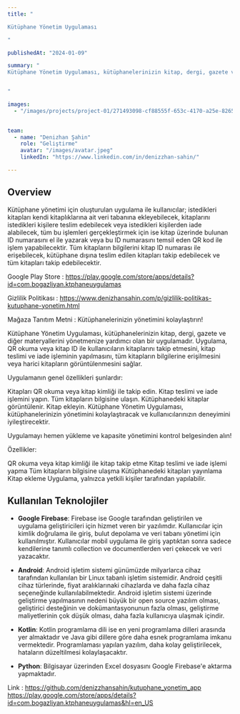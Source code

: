 ```yaml
---
title: "

Kütüphane Yönetim Uygulaması

"

publishedAt: "2024-01-09"

summary: "
Kütüphane Yönetim Uygulaması, kütüphanelerinizin kitap, dergi, gazete ve diğer materyallerini yönetmenize yardımcı olan bir uygulamadır. Uygulama, QR okuma veya kitap ID ile kullanıcıların kitaplarını takip etmesini, kitap teslimi ve iade işleminin yapılmasını, tüm kitapların bilgilerine erişilmesini veya harici kitapların görüntülenmesini sağlar.


"

images:
  - "/images/projects/project-01/271493098-cf88555f-653c-4170-a25e-82653edf4c9d.png"
  

team:
  - name: "Denizhan Şahin"
    role: "Geliştirme"
    avatar: "/images/avatar.jpeg"
    linkedIn: "https://www.linkedin.com/in/denizzhan-sahin/"

---
```


## Overview


Kütüphane yönetimi için oluşturulan uygulama ile kullanıcılar; istedikleri kitapları kendi kitaplıklarına ait veri tabanına ekleyebilecek, kitaplarını istedikleri kişilere teslim edebilecek veya istedikleri kişilerden iade alabilecek, tüm bu işlemleri gerçekleştirmek için ise kitap üzerinde bulunan ID numarasını el ile yazarak veya bu ID numarasını temsil eden QR kod ile işlem yapabilecektir. Tüm kitapların bilgilerini kitap ID numarası ile erişebilecek, kütüphane dışına teslim edilen kitapları takip edebilecek ve tüm kitapları takip edebilecektir.

Google Play Store : https://play.google.com/store/apps/details?id=com.bogazliyan.ktphaneuygulamas

Gizlilik Politikası : https://www.denizhansahin.com/p/gizlilik-politikas-kutuphane-yonetim.html

Mağaza Tanıtım Metni : Kütüphanelerinizin yönetimini kolaylaştırın!

Kütüphane Yönetim Uygulaması, kütüphanelerinizin kitap, dergi, gazete ve diğer materyallerini yönetmenize yardımcı olan bir uygulamadır. Uygulama, QR okuma veya kitap ID ile kullanıcıların kitaplarını takip etmesini, kitap teslimi ve iade işleminin yapılmasını, tüm kitapların bilgilerine erişilmesini veya harici kitapların görüntülenmesini sağlar.

Uygulamanın genel özellikleri şunlardır:

Kitapları QR okuma veya kitap kimliği ile takip edin. Kitap teslimi ve iade işlemini yapın. Tüm kitapların bilgisine ulaşın. Kütüphanedeki kitaplar görüntülenir. Kitap ekleyin. Kütüphane Yönetim Uygulaması, kütüphanelerinizin yönetimini kolaylaştıracak ve kullanıcılarınızın deneyimini iyileştirecektir.

Uygulamayı hemen yükleme ve kapasite yönetimini kontrol belgesinden alın!

Özellikler:

QR okuma veya kitap kimliği ile kitap takip etme Kitap teslimi ve iade işlemi yapma Tüm kitapların bilgisine ulaşma Kütüphanedeki kitapları yayınlama Kitap ekleme Uygulama, yalnızca yetkili kişiler tarafından yapılabilir.


## Kullanılan Teknolojiler

- **Google Firebase**: Firebase ise Google tarafından geliştirilen ve uygulama geliştiricileri için hizmet veren bir yazılımdır. Kullanıcılar için kimlik doğrulama ile giriş, bulut depolama ve veri tabanı yönetimi için kullanılmıştır. Kullanıcılar mobil uygulama ile giriş yaptıktan sonra sadece kendilerine tanımlı collection ve documentlerden veri çekecek ve veri yazacaktır.


- **Android**: Android işletim sistemi günümüzde milyarlarca cihaz tarafından kullanılan bir Linux tabanlı işletim sistemidir. Android çeşitli cihaz türlerinde, fiyat aralıklarınaki cihazlarda ve daha fazla cihaz seçeneğinde kullanılabilmektedir. Android işletim sistemi üzerinde geliştirme yapılmasının nedeni büyük bir open source yazılım olması, geliştirici desteğinin ve dokümantasyonunun fazla olması, geliştirme maliyetlerinin çok düşük olması, daha fazla kullanıcıya ulaşmak içindir.


- **Kotlin**: Kotlin programlama dili ise en yeni programlama dilleri arasında yer almaktadır ve Java gibi dillere göre daha esnek programlama imkanu vermektedir. Programlaması yapılan yazılım, daha kolay geliştirilecek, hataların düzeltilmesi kolaylaşacaktır.

- **Python**: Bilgisayar üzerinden Excel dosyasını Google Firebase'e aktarma yapmaktadır.



Link : https://github.com/denizzhansahin/kutuphane_yonetim_app
https://play.google.com/store/apps/details?id=com.bogazliyan.ktphaneuygulamas&hl=en_US